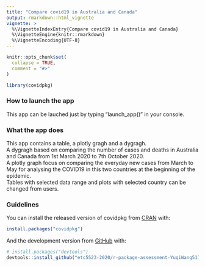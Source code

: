 ```yaml
---
title: "Compare covid19 in Australia and Canada"
output: rmarkdown::html_vignette
vignette: >
  %\VignetteIndexEntry{Compare covid19 in Australia and Canada}
  %\VignetteEngine{knitr::rmarkdown}
  %\VignetteEncoding{UTF-8}
---
```


```r
knitr::opts_chunk$set(
  collapse = TRUE,
  comment = "#>"
)
```

```r
library(covidpkg)
```

### How to launch the app

This app can be lauched just by typing "launch_app()" in your console.

### What the app does

This app contains a table, a plotly gragh and a dygragh.  
A dygragh based on comparing the number of cases and deaths in Australia and Canada from 1st March 2020 to 7th October 2020.    
A plotly graph focus on comparing the everyday new cases from March to May for analysing the COVID19 in this two countries at the beginning of the epidemic.   
Tables with selected data range and plots with selected country can be changed from users.  

### Guidelines

You can install the released version of covidpkg from [CRAN](https://CRAN.R-project.org) with:

``` r
install.packages("covidpkg")
```

And the development version from [GitHub](https://github.com/) with:

``` r
# install.packages("devtools")
devtools::install_github("etc5523-2020/r-package-assessment-YuqiWang517")
```